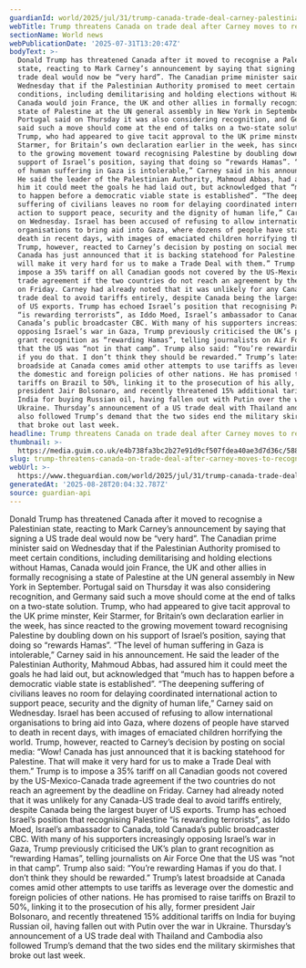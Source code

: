```yaml
---
guardianId: world/2025/jul/31/trump-canada-trade-deal-carney-palestinian-statehood
webTitle: Trump threatens Canada on trade deal after Carney moves to recognise Palestine
sectionName: World news
webPublicationDate: '2025-07-31T13:20:47Z'
bodyText: >-
  Donald Trump has threatened Canada after it moved to recognise a Palestinian
  state, reacting to Mark Carney’s announcement by saying that signing a US
  trade deal would now be “very hard”. The Canadian prime minister said on
  Wednesday that if the Palestinian Authority promised to meet certain
  conditions, including demilitarising and holding elections without Hamas,
  Canada would join France, the UK and other allies in formally recognising a
  state of Palestine at the UN general assembly in New York in September.
  Portugal said on Thursday it was also considering recognition, and Germany
  said such a move should come at the end of talks on a two-state solution.
  Trump, who had appeared to give tacit approval to the UK prime minster, Keir
  Starmer, for Britain’s own declaration earlier in the week, has since reacted
  to the growing movement toward recognising Palestine by doubling down on his
  support of Israel’s position, saying that doing so “rewards Hamas”. “The level
  of human suffering in Gaza is intolerable,” Carney said in his announcement.
  He said the leader of the Palestinian Authority, Mahmoud Abbas, had assured
  him it could meet the goals he had laid out, but acknowledged that “much has
  to happen before a democratic viable state is established”. “The deepening
  suffering of civilians leaves no room for delaying coordinated international
  action to support peace, security and the dignity of human life,” Carney said
  on Wednesday. Israel has been accused of refusing to allow international
  organisations to bring aid into Gaza, where dozens of people have starved to
  death in recent days, with images of emaciated children horrifying the world.
  Trump, however, reacted to Carney’s decision by posting on social media: “Wow!
  Canada has just announced that it is backing statehood for Palestine. That
  will make it very hard for us to make a Trade Deal with them.” Trump is to
  impose a 35% tariff on all Canadian goods not covered by the US-Mexico-Canada
  trade agreement if the two countries do not reach an agreement by the deadline
  on Friday. Carney had already noted that it was unlikely for any Canada-US
  trade deal to avoid tariffs entirely, despite Canada being the largest buyer
  of US exports. Trump has echoed Israel’s position that recognising Palestine
  “is rewarding terrorists”, as Iddo Moed, Israel’s ambassador to Canada, told
  Canada’s public broadcaster CBC. With many of his supporters increasingly
  opposing Israel’s war in Gaza, Trump previously criticised the UK’s plan to
  grant recognition as “rewarding Hamas”, telling journalists on Air Force One
  that the US was “not in that camp”. Trump also said: “You’re rewarding Hamas
  if you do that. I don’t think they should be rewarded.” Trump’s latest
  broadside at Canada comes amid other attempts to use tariffs as leverage over
  the domestic and foreign policies of other nations. He has promised to raise
  tariffs on Brazil to 50%, linking it to the prosecution of his ally, former
  president Jair Bolsonaro, and recently threatened 15% additional tariffs on
  India for buying Russian oil, having fallen out with Putin over the war in
  Ukraine. Thursday’s announcement of a US trade deal with Thailand and Cambodia
  also followed Trump’s demand that the two sides end the military skirmishes
  that broke out last week.
headline: Trump threatens Canada on trade deal after Carney moves to recognise Palestine
thumbnail: >-
  https://media.guim.co.uk/e4b738fa3bc2b27e91d9cf507fdea40ae3d7d36c/588_0_5324_4261/500.jpg
slug: trump-threatens-canada-on-trade-deal-after-carney-moves-to-recognise-palestine
webUrl: >-
  https://www.theguardian.com/world/2025/jul/31/trump-canada-trade-deal-carney-palestinian-statehood
generatedAt: '2025-08-28T20:04:32.787Z'
source: guardian-api
---
```

Donald Trump has threatened Canada after it moved to recognise a Palestinian state, reacting to Mark Carney’s announcement by saying that signing a US trade deal would now be “very hard”. The Canadian prime minister said on Wednesday that if the Palestinian Authority promised to meet certain conditions, including demilitarising and holding elections without Hamas, Canada would join France, the UK and other allies in formally recognising a state of Palestine at the UN general assembly in New York in September. Portugal said on Thursday it was also considering recognition, and Germany said such a move should come at the end of talks on a two-state solution. Trump, who had appeared to give tacit approval to the UK prime minster, Keir Starmer, for Britain’s own declaration earlier in the week, has since reacted to the growing movement toward recognising Palestine by doubling down on his support of Israel’s position, saying that doing so “rewards Hamas”. “The level of human suffering in Gaza is intolerable,” Carney said in his announcement. He said the leader of the Palestinian Authority, Mahmoud Abbas, had assured him it could meet the goals he had laid out, but acknowledged that “much has to happen before a democratic viable state is established”. “The deepening suffering of civilians leaves no room for delaying coordinated international action to support peace, security and the dignity of human life,” Carney said on Wednesday. Israel has been accused of refusing to allow international organisations to bring aid into Gaza, where dozens of people have starved to death in recent days, with images of emaciated children horrifying the world. Trump, however, reacted to Carney’s decision by posting on social media: “Wow! Canada has just announced that it is backing statehood for Palestine. That will make it very hard for us to make a Trade Deal with them.” Trump is to impose a 35% tariff on all Canadian goods not covered by the US-Mexico-Canada trade agreement if the two countries do not reach an agreement by the deadline on Friday. Carney had already noted that it was unlikely for any Canada-US trade deal to avoid tariffs entirely, despite Canada being the largest buyer of US exports. Trump has echoed Israel’s position that recognising Palestine “is rewarding terrorists”, as Iddo Moed, Israel’s ambassador to Canada, told Canada’s public broadcaster CBC. With many of his supporters increasingly opposing Israel’s war in Gaza, Trump previously criticised the UK’s plan to grant recognition as “rewarding Hamas”, telling journalists on Air Force One that the US was “not in that camp”. Trump also said: “You’re rewarding Hamas if you do that. I don’t think they should be rewarded.” Trump’s latest broadside at Canada comes amid other attempts to use tariffs as leverage over the domestic and foreign policies of other nations. He has promised to raise tariffs on Brazil to 50%, linking it to the prosecution of his ally, former president Jair Bolsonaro, and recently threatened 15% additional tariffs on India for buying Russian oil, having fallen out with Putin over the war in Ukraine. Thursday’s announcement of a US trade deal with Thailand and Cambodia also followed Trump’s demand that the two sides end the military skirmishes that broke out last week.

